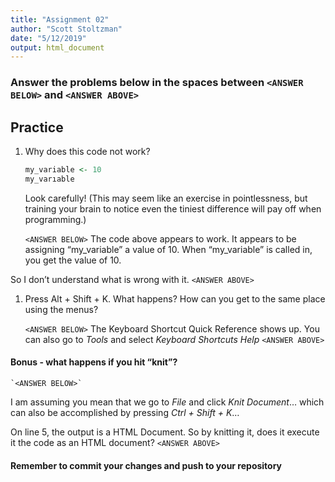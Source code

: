 ```yaml
---
title: "Assignment 02"
author: "Scott Stoltzman"
date: "5/12/2019"
output: html_document
---
```


### Answer the problems below in the spaces between `<ANSWER BELOW>` and `<ANSWER ABOVE>`

## Practice

1.  Why does this code not work?

    ```r
    my_variable <- 10
    my_varıable
    ```
    
    Look carefully! (This may seem like an exercise in pointlessness, but
    training your brain to notice even the tiniest difference will pay off
    when programming.)
    
    
    `<ANSWER BELOW>`
The code above appears to work.  It appears to be assigning "my_variable" a value of 10.  When "my_variable" is called in, you get the value of 10.

So I don't understand what is wrong with it.
    `<ANSWER ABOVE>`
    
    
1.  Press Alt + Shift + K. What happens? How can you get to the same place
    using the menus?


    `<ANSWER BELOW>`
The Keyboard Shortcut Quick Reference shows up.  You can also go to *Tools* and select *Keyboard Shortcuts Help*
    `<ANSWER ABOVE>`



#### Bonus - what happens if you hit "knit"?

    `<ANSWER BELOW>`
I am assuming you mean that we go to *File* and click *Knit Document*... which can also be accomplished by pressing *Ctrl + Shift + K*...

On line 5, the output is a HTML Document.  So by knitting it, does it execute it the code as an HTML document?
    `<ANSWER ABOVE>`

#### Remember to commit your changes and push to your repository
